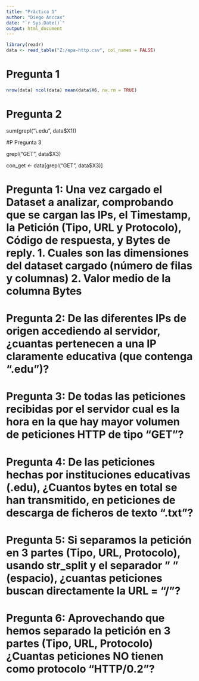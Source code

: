 ```yaml
---
title: "Pràctica 1"
author: "Diego Anccas"
date: "`r Sys.Date()`"
output: html_document
---
```


``` {#carga .r}
library(readr)
data <- read_table("Z:/epa-http.csv", col_names = FALSE)
```

# Pregunta 1

``` r
nrow(data) ncol(data) mean(data$X6, na.rm = TRUE)
```

# Pregunta 2

sum(grepl("\\.edu", data\$X1))

#P Pregunta 3

grepl("GET", data\$X3)

con_get \<- data[grepl("GET", data\$X3)]

# Pregunta 1: Una vez cargado el Dataset a analizar, comprobando que se cargan las IPs, el Timestamp, la Petición (Tipo, URL y Protocolo), Código de respuesta, y Bytes de reply. 1. Cuales son las dimensiones del dataset cargado (número de filas y columnas) 2. Valor medio de la columna Bytes

# Pregunta 2: De las diferentes IPs de origen accediendo al servidor, ¿cuantas pertenecen a una IP claramente educativa (que contenga ".edu")?

# Pregunta 3: De todas las peticiones recibidas por el servidor cual es la hora en la que hay mayor volumen de peticiones HTTP de tipo "GET"?

# Pregunta 4: De las peticiones hechas por instituciones educativas (.edu), ¿Cuantos bytes en total se han transmitido, en peticiones de descarga de ficheros de texto ".txt"?

# Pregunta 5: Si separamos la petición en 3 partes (Tipo, URL, Protocolo), usando str_split y el separador " " (espacio), ¿cuantas peticiones buscan directamente la URL = "/"?

# Pregunta 6: Aprovechando que hemos separado la petición en 3 partes (Tipo, URL, Protocolo) ¿Cuantas peticiones NO tienen como protocolo "HTTP/0.2"?
